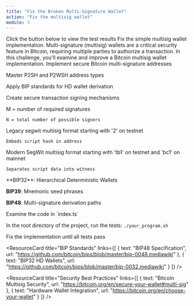```yaml
---
title: "Fix the Broken Multi-Signature Wallet"
action: "Fix the multisig wallet"
module: 3
---
```


<ContentBox title="" description="">
<TestResult title="Test Result" status="not started">
  Click the button below to view the test results
</TestResult>

<ChallengeBrief title="Fix the Broken Multi-Signature Wallet">
Fix the simple multisig wallet implementation. Multi-signature (multisig) wallets are a critical security feature in Bitcoin, requiring multiple parties to authorize a transaction. In this challenge, you'll examine and improve a Bitcoin multisig wallet implementation.
</ChallengeBrief>

<LearningObjectives title="Learning Objectives">
  Implement secure Bitcoin multi-signature addresses

  Master P2SH and P2WSH address types

  Apply BIP standards for HD wallet derivation

  Create secure transaction signing mechanisms
</LearningObjectives>

<ConceptCard title="Bitcoin Multi-Signature Fundamentals">
  <ListItem title="A multi-signature address requires M-of-N signatures to spend funds, where:">
    M = number of required signatures

    N = total number of possible signers
  </ListItem>

  <ListItem title="Example: In a 2-of-3 setup, any 2 out of 3 designated parties must sign" />
</ConceptCard>

<ConceptCard title="Address Types">
  <ListItem title="P2SH (Pay to Script Hash)">
    Legacy segwit multisig format starting with '2' on testnet

    Embeds script hash in address
  </ListItem>

  <ListItem title="P2WSH (Pay to Witness Script Hash)">
    Modern SegWit multisig format starting with 'tb1' on testnet and 'bc1' on mainnet

    Separates script data into witness
  </ListItem>
</ConceptCard>

<ConceptCard title="Important BIP Standards">
  **BIP32**: Hierarchical Deterministic Wallets

  **BIP39**: Mnemonic seed phrases

  **BIP48**: Multi-signature derivation paths
</ConceptCard>

<SetupSteps>
  Examine the code in `index.ts`

  In the root directory of the project, run the tests: `./your_program.sh`

  Fix the implementation until all tests pass
</SetupSteps>


<ResourceSection>
<ResourceCard 
  title="Bitcoin Script"
  links={[
    { text: "Script Wiki", url: "https://en.bitcoin.it/wiki/Script" },
    { text: "Bitcoin Opcode Reference", url: "https://en.bitcoin.it/wiki/Script#Opcodes" }
  ]}
/>

<ResourceCard 
  title="BIP Standards"
  links={[
    { text: "BIP48 Specification", url: "https://github.com/bitcoin/bips/blob/master/bip-0048.mediawiki" },
    { text: "BIP32 HD Wallets", url: "https://github.com/bitcoin/bips/blob/master/bip-0032.mediawiki" }
  ]}
/>

<ResourceCard 
  title="Security Best Practices"
  links={[
    { text: "Bitcoin Multisig Security", url: "https://bitcoin.org/en/secure-your-wallet#multi-sig" },
    { text: "Hardware Wallet Integration", url: "https://bitcoin.org/en/choose-your-wallet" }
  ]}
/>
</ResourceSection>
</ContentBox>
